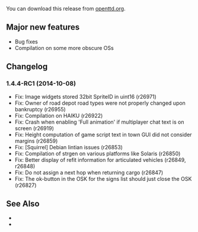 {{en/-}}
{{en/Archive/OpenTTD/Navigation}}
{{en/Archive/OpenTTD/NaviPrevNext|prev=en/Archive/OpenTTD/OpenTTD 1.4.3|next=en/Roadmap 1.5|date=TBA}}

You can download this release from [http://www.openttd.org/en/download-testing/ openttd.org].

==Major new features==
* Bug fixes
* Compilation on some more obscure OSs

==Changelog==
===1.4.4-RC1 (2014-10-08)===
* Fix: Image widgets stored 32bit SpriteID in uint16 (r26971)
* Fix: Owner of road depot road types were not properly changed upon bankruptcy {{en/Flyspray|6126}} (r26955)
* Fix: Compilation on HAIKU (r26922)
* Fix: Crash when enabling 'Full animation' if multiplayer chat text is on screen {{en/Flyspray|6096}} (r26919)
* Fix: Height computation of game script text in town GUI did not consider margins {{en/Flyspray|6119}} (r26859)
* Fix: [Squirrel] Debian lintian issues (r26853)
* Fix: Compilation of strgen on various platforms like Solaris (r26850)
* Fix: Better display of refit information for articulated vehicles {{en/Flyspray|6113}} (r26849, r26848)
* Fix: Do not assign a next hop when returning cargo {{en/Flyspray|6110}} (r26847)
* Fix: The ok-button in the OSK for the signs list should just close the OSK {{en/Flyspray|6116}} (r26827)

==See Also==
* {{en/Forum|topic=71385|Forum topic for 1.4.4-RC1}}
* {{en/OTTDNewsArticle|211|The 1.4.4-RC1 news article}}